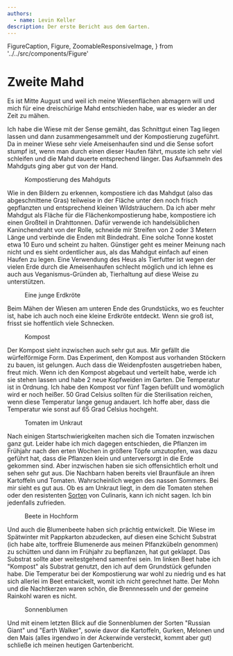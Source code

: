 ```yaml
---
authors:
  - name: Levin Keller
description: Der erste Bericht aus dem Garten.
---
```


  FigureCaption,
  Figure,
  ZoomableResponsiveImage,
} from '../../src/components/Figure'

# Zweite Mahd

<Figure caption="Die Hibiskusblüte läutet das Sommerende ein">
  <ZoomableResponsiveImage {...hibiskus} alt="Hibiskusblüte vor Lagerfeuer" />
</Figure>

Es ist Mitte August und weil ich meine Wiesenflächen abmagern will und mich für
eine dreischürige Mahd entschieden habe, war es wieder an der Zeit zu mähen.

<Figure caption="Bei der Aufnahme des Schnittguts">
  <ZoomableResponsiveImage {...wieseMitHeu} alt="Wiese mit Heu" />
</Figure>

Ich habe die Wiese mit der Sense gemäht, das Schnittgut einen Tag liegen lassen
und dann zusammengesammelt und der Kompostierung zugeführt. Da in meiner Wiese
sehr viele Ameisenhaufen sind und die Sense sofort stumpf ist, wenn man durch
einen dieser Haufen fährt, musste ich sehr viel schleifen und die Mahd dauerte
entsprechend länger. Das Aufsammeln des Mahdguts ging aber gut von der Hand.

<figure>
  <div className="grid grid-rows-3 grid-flow-col gap-2 items-center">
    <div className="row-span-3">
      <ZoomableResponsiveImage {...heutonne} alt="Drahttonne mit Heu" />
    </div>
    <div>
      <ZoomableResponsiveImage
        {...heutonnen}
        alt="Mehrere Drahttonnen mit Heu"
      />
    </div>
    <div>
      <ZoomableResponsiveImage
        {...flaechenkompostierungUnterBueschen}
        alt="Flächenkompostierung unter Büschen"
      />
    </div>
    <div>
      <ZoomableResponsiveImage {...flaechenkompostierungUnterBueschen} />
    </div>
  </div>
  <FigureCaption>Kompostierung des Mahdguts</FigureCaption>
</figure>

Wie in den Bildern zu erkennen, kompostiere ich das Mahdgut (also das
abgeschnittene Gras) teilweise in der Fläche unter den noch frisch gepflanzten
und entsprechend kleinen Wildsträuchern. Da ich aber mehr Mahdgut als Fläche für
die Flächenkompostierung habe, kompostiere ich einen Großteil in Drahttonnen.
Dafür verwende ich handelsüblichen Kaninchendraht von der Rolle, schneide mir
Streifen von 2 oder 3 Metern Länge und verbinde die Enden mit Bindedraht. Eine
solche Tonne kostet etwa 10 Euro und scheint zu halten. Günstiger geht es meiner
Meinung nach nicht und es sieht ordentlicher aus, als das Mahdgut einfach auf
einen Haufen zu legen. Eine Verwendung des Heus als Tierfutter ist wegen der
vielen Erde durch die Ameisenhaufen schlecht möglich und ich lehne es auch aus
Veganismus-Gründen ab, Tierhaltung auf diese Weise zu unterstützen.

<figure>
  <ZoomableResponsiveImage
    {...require('./kroete.jpg')}
    alt="Erdkröte auf Hand"
  />
  <FigureCaption>Eine junge Erdkröte</FigureCaption>
</figure>

Beim Mähen der Wiesen am unteren Ende des Grundstücks, wo es feuchter ist, habe
ich auch noch eine kleine Erdkröte entdeckt. Wenn sie groß ist, frisst sie
hoffentlich viele Schnecken.

<figure>
  <div className="flex gap-2">
    <ZoomableResponsiveImage
      {...require('./kompost.jpg')}
      alt="Komposthaufen"
    />
    <ZoomableResponsiveImage
      {...require('./thermometerInKompost.jpg')}
      alt="50 Grad Celsius im Kompost"
    />
  </div>
  <FigureCaption>Kompost</FigureCaption>
</figure>

Der Kompost sieht inzwischen auch sehr gut aus. Mir gefällt die würfelförmige
Form. Das Experiment, den Kompost aus vorhanden Stöckern zu bauen, ist gelungen.
Auch dass die Weidenpfosten ausgetrieben haben, freut mich. Wenn ich den Kompost
abgebaut und verteilt habe, werde ich sie stehen lassen und habe 2 neue
Kopfweiden im Garten. Die Temperatur ist in Ordnung. Ich habe den Kompost vor
fünf Tagen befüllt und womöglich wird er noch heißer. 50 Grad Celsius sollten
für die Sterilisation reichen, wenn diese Temperatur lange genug andauert. Ich
hoffe aber, dass die Temperatur wie sonst auf 65 Grad Celsius hochgeht.

<figure>
  <div className="flex gap-2">
    <ZoomableResponsiveImage
      {...require('./tomaten.jpg')}
      alt="Tomatenpflanzen im Unkraut"
    />
    <ZoomableResponsiveImage
      {...require('./tomate.jpg')}
      alt="Tomatenpflanze mit reifen und unreifen Früchten"
    />
    <ZoomableResponsiveImage
      {...require('./tomate2.jpg')}
      alt="Tomatenpflanze mit reifen und unreifen Früchten"
    />
  </div>
  <FigureCaption>Tomaten im Unkraut</FigureCaption>
</figure>

Nach einigen Startschwierigkeiten machen sich die Tomaten inzwischen ganz gut.
Leider habe ich mich dagegen entschieden, die Pflanzen im Frühjahr nach den
erten Wochen in größere Töpfe umzutopfen, was dazu geführt hat, dass die
Pflanzen klein und unterversorgt in die Erde gekommen sind. Aber inzwischen
haben sie sich offensichtlich erholt und sehen sehr gut aus. Die Nachbarn haben
bereits viel Braunfäule an ihren Kartoffeln und Tomaten. Wahrscheinlich wegen
des nassen Sommers. Bei mir sieht es gut aus. Ob es am Unkraut liegt, in dem die
Tomaten stehen oder den resistenten
[Sorten](https://culinaris-saatgut.de/sortiment/gemuese/tomaten/freiland-tomaten-box/)
von Culinaris, kann ich nicht sagen. Ich bin jedenfalls zufrieden.

<figure>
  <div className="grid grid-rows-3 grid-cols-2 gap-2 items-center">
    <div>
      <ZoomableResponsiveImage
        {...require('./beetLinks.jpg')}
        alt="Tomatenpflanze mit reifen und unreifen Früchten"
      />
    </div>
    <div className="row-span-3">
      <ZoomableResponsiveImage
        {...require('./agastache.jpg')}
        alt="50 Grad Celsius im Kompost"
      />
    </div>
    <div>
      <ZoomableResponsiveImage
        {...require('./beetRechts.jpg')}
        alt="Tomatenpflanze mit reifen und unreifen Früchten"
      />
    </div>
    <div>
      <ZoomableResponsiveImage
        {...require('./bluetenImBeet.jpg')}
        alt="50 Grad Celsius im Kompost"
      />
    </div>
  </div>
  <FigureCaption>Beete in Hochform</FigureCaption>
</figure>

Und auch die Blumenbeete haben sich prächtig entwickelt. Die Wiese im Spätwinter
mit Pappkarton abzudecken, auf diesen eine Schicht Substrat (ich habe alte,
torffreie Blumenerde aus meinen Plfanzkübeln genommen) zu schütten und dann im
Frühjahr zu bepflanzen, hat gut geklappt. Das Substrat sollte aber weitestgehend
samenfrei sein. Im linken Beet habe ich "Kompost" als Substrat genutzt, den ich
auf dem Grundstück gefunden habe. Die Temperatur bei der Kompostierung war wohl
zu niedrig und es hat sich allerlei im Beet entwickelt, womit ich nicht
gerechnet hatte. Der Mohn und die Nachtkerzen waren schön, die Brennnesseln und
der gemeine Rainkohl waren es nicht.

<figure>
  <ZoomableResponsiveImage
    {...require('./sonnenblumen.jpg')}
    alt="Sonnenblumen am Gartenzaun"
  />
  <FigureCaption>Sonnenblumen</FigureCaption>
</figure>

Und mit einem letzten Blick auf die Sonnenblumen der Sorten "Russian Giant" und
"Earth Walker", sowie davor die Kartoffeln, Gurken, Melonen und den Mais (alles
irgendwo in der Ackerwinde versteckt, kommt aber gut) schließe ich meinen
heutigen Gartenbericht.
